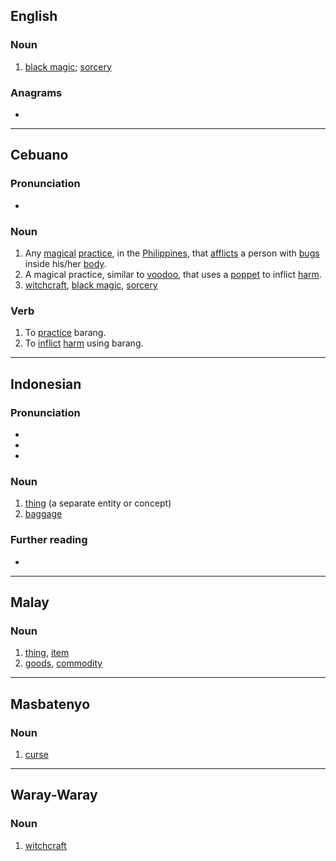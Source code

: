 ==English==
{{wikipedia|Barang (Visayan word)}}

===Noun===
{{en-noun|-}}

# {{lb|en|Philippines}} [[black magic]]; [[sorcery]]

===Anagrams===
* {{anagrams|en|a=aabgnr|bangra}}

----

==Cebuano==

===Pronunciation===
* {{hyphenation|ceb|ba|rang}}

===Noun===
{{head|ceb|noun}}

# Any [[magical]] [[practice]], in the [[Philippines]], that [[afflicts]] a person with [[bugs]] inside his/her [[body]].
# A magical practice, similar to [[voodoo]], that uses a [[poppet]] to inflict [[harm]].
# [[witchcraft]], [[black magic]], [[sorcery]]

===Verb===
{{head|ceb|verb}}

# To [[practice]] barang.
# To [[inflict]] [[harm]] using barang.

----

==Indonesian==

===Pronunciation===
* {{IPA|id|/ba.raŋ/}}
* {{rhymes|id|raŋ|aŋ}}
* {{hyphenation|id|ba|rang}}

===Noun===
{{id-noun}}

# [[thing]] (a separate entity or concept)
# [[baggage]]
#: {{uxi|id|pengambilan barang|[[baggage claim]]}}

===Further reading===
* {{R:KBBI Daring}}

----

==Malay==

===Noun===
{{head|ms|noun}}

# [[thing]], [[item]]
# [[goods]], [[commodity]]

----

==Masbatenyo==

===Noun===
{{head|msb|noun}}

# [[curse]]

----

==Waray-Waray==

===Noun===
{{head|war|noun}}

# [[witchcraft]]